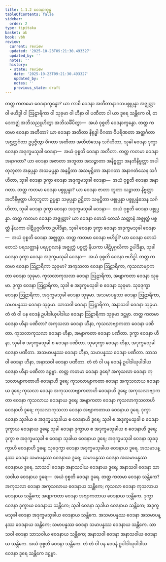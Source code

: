 ```yaml
---
title: 1.1.2 ဝေဒနာက္ခန္ဓ
tableOfContents: false
sidebar:
  order: 2
type: tipitaka
basket: ab
book: vbh
review:
  current: review
  updated: '2025-10-23T09:21:30.493327'
  updated_by: ''
  notes: ''
  history:
  - state: review
    date: '2025-10-23T09:21:30.493327'
    updated_by: ''
    notes: ''
    previous_state: draft
---
```



<ReviewStatus review={frontmatter.review} showDetails={true} />

<HypothesisAnnotation frontmatter={frontmatter} />

<DynamicBreadcrumb />

<Division number="8" book="vbh" e="ch" v="30" p="3">

<Paragraph number="15" book="vbh">
တတ္ထ ကတမော ဝေဒနာက္ခန္ဓော? ယာ ကာစိ ဝေဒနာ အတီတာနာဂတပစ္စုပ္ပန္နာ အဇ္ဈတ္တာ ဝါ ဗဟိဒ္ဓါ ဝါ ဩဠာရိကာ ဝါ သုခုမာ ဝါ ဟီနာ ဝါ ပဏီတာ ဝါ ယာ ဒူရေ သန္တိကေ ဝါ, တဒေကဇ္ဈံ အဘိသညူဟိတွာ အဘိသင်္ခိပိတွာ—  အယံ ဝုစ္စတိ ဝေဒနာက္ခန္ဓော.
</Paragraph>

</Division>
<Division number="9" book="vbh" e="ch" v="30" p="3">

<Paragraph number="16" book="vbh">
တတ္ထ ကတမာ ဝေဒနာ အတီတာ? ယာ ဝေဒနာ အတီတာ နိရုဒ္ဓါ ဝိဂတာ ဝိပရိဏတာ အတ္ထင်္ဂတာ အဗ္ဘတ္ထင်္ဂတာ ဥပ္ပဇ္ဇိတွာ ဝိဂတာ အတီတာ အတီတံသေန သင်္ဂဟိတာ, သုခါ ဝေဒနာ ဒုက္ခာ ဝေဒနာ အဒုက္ခမသုခါ ဝေဒနာ—  အယံ ဝုစ္စတိ ဝေဒနာ အတီတာ.
</Paragraph>

<Paragraph number="17" book="vbh">
တတ္ထ ကတမာ ဝေဒနာ အနာဂတာ? ယာ ဝေဒနာ အဇာတာ အဘူတာ အသဉ္ဇာတာ အနိဗ္ဗတ္တာ အနဘိနိဗ္ဗတ္တာ အပါတုဘူတာ အနုပ္ပန္နာ အသမုပ္ပန္နာ အနုဋ္ဌိတာ အသမုဋ္ဌိတာ အနာဂတာ အနာဂတံသေန သင်္ဂဟိတာ, သုခါ ဝေဒနာ ဒုက္ခာ ဝေဒနာ အဒုက္ခမသုခါ ဝေဒနာ—  အယံ ဝုစ္စတိ ဝေဒနာ အနာဂတာ.
</Paragraph>

<Paragraph number="18" book="vbh">
တတ္ထ ကတမာ ဝေဒနာ ပစ္စုပ္ပန္နာ? ယာ ဝေဒနာ ဇာတာ ဘူတာ သဉ္ဇာတာ နိဗ္ဗတ္တာ အဘိနိဗ္ဗတ္တာ ပါတုဘူတာ ဥပ္ပန္နာ သမုပ္ပန္နာ ဥဋ္ဌိတာ သမုဋ္ဌိတာ ပစ္စုပ္ပန္နာ ပစ္စုပ္ပန္နံသေန သင်္ဂဟိတာ, သုခါ ဝေဒနာ ဒုက္ခာ ဝေဒနာ အဒုက္ခမသုခါ ဝေဒနာ—  အယံ ဝုစ္စတိ ဝေဒနာ ပစ္စုပ္ပန္နာ.
</Paragraph>

</Division>
<Division number="10" book="vbh" e="ch" v="30" p="3">

<Paragraph number="19" book="vbh">
တတ္ထ ကတမာ ဝေဒနာ အဇ္ဈတ္တာ? ယာ ဝေဒနာ တေသံ တေသံ သတ္တာနံ အဇ္ဈတ္တံ ပစ္စတ္တံ နိယကာ ပါဋိပုဂ္ဂလိကာ ဥပါဒိန္နာ, သုခါ ဝေဒနာ ဒုက္ခာ ဝေဒနာ အဒုက္ခမသုခါ ဝေဒနာ—  အယံ ဝုစ္စတိ ဝေဒနာ အဇ္ဈတ္တာ.
</Paragraph>

<Paragraph number="20" book="vbh">
တတ္ထ ကတမာ ဝေဒနာ ဗဟိဒ္ဓါ? ယာ ဝေဒနာ တေသံ တေသံ ပရသတ္တာနံ ပရပုဂ္ဂလာနံ အဇ္ဈတ္တံ ပစ္စတ္တံ နိယကာ ပါဋိပုဂ္ဂလိကာ ဥပါဒိန္နာ, သုခါ ဝေဒနာ ဒုက္ခာ ဝေဒနာ အဒုက္ခမသုခါ ဝေဒနာ—  အယံ ဝုစ္စတိ ဝေဒနာ ဗဟိဒ္ဓါ.
</Paragraph>

</Division>
<Division number="11" book="vbh" e="ch" v="30" p="4">

<Paragraph number="21" book="vbh">
တတ္ထ ကတမာ ဝေဒနာ ဩဠာရိကာ သုခုမာ? အကုသလာ ဝေဒနာ ဩဠာရိကာ, ကုသလာဗျာကတာ ဝေဒနာ သုခုမာ. ကုသလာကုသလာ ဝေဒနာ ဩဠာရိကာ, အဗျာကတာ ဝေဒနာ သုခုမာ. ဒုက္ခာ ဝေဒနာ ဩဠာရိကာ, သုခါ စ အဒုက္ခမသုခါ စ ဝေဒနာ သုခုမာ. သုခဒုက္ခာ ဝေဒနာ ဩဠာရိကာ, အဒုက္ခမသုခါ ဝေဒနာ သုခုမာ. အသမာပန္နဿ ဝေဒနာ ဩဠာရိကာ, သမာပန္နဿ ဝေဒနာ သုခုမာ. သာသဝါ ဝေဒနာ ဩဠာရိကာ, အနာသဝါ ဝေဒနာ သုခုမာ. တံ တံ ဝါ ပန ဝေဒနံ ဥပါဒါယုပါဒါယ ဝေဒနာ ဩဠာရိကာ သုခုမာ ဒဋ္ဌဗ္ဗာ.
</Paragraph>

</Division>
<Division number="12" book="vbh" e="ch" v="30" p="4">

<Paragraph number="22" book="vbh">
တတ္ထ ကတမာ ဝေဒနာ ဟီနာ ပဏီတာ? အကုသလာ ဝေဒနာ ဟီနာ, ကုသလာဗျာကတာ ဝေဒနာ ပဏီတာ. ကုသလာကုသလာ ဝေဒနာ ဟီနာ, အဗျာကတာ ဝေဒနာ ပဏီတာ. ဒုက္ခာ ဝေဒနာ ဟီနာ, သုခါ စ အဒုက္ခမသုခါ စ ဝေဒနာ ပဏီတာ. သုခဒုက္ခာ ဝေဒနာ ဟီနာ, အဒုက္ခမသုခါ ဝေဒနာ ပဏီတာ. အသမာပန္နဿ ဝေဒနာ ဟီနာ, သမာပန္နဿ ဝေဒနာ ပဏီတာ. သာသဝါ ဝေဒနာ ဟီနာ, အနာသဝါ ဝေဒနာ ပဏီတာ. တံ တံ ဝါ ပန ဝေဒနံ ဥပါဒါယုပါဒါယ ဝေဒနာ ဟီနာ ပဏီတာ ဒဋ္ဌဗ္ဗာ.
</Paragraph>

</Division>
<Division number="13" book="vbh" e="ch" v="30" p="4">

<Paragraph number="23" book="vbh">
တတ္ထ ကတမာ ဝေဒနာ ဒူရေ? အကုသလာ ဝေဒနာ ကုသလာဗျာကတာဟိ ဝေဒနာဟိ ဒူရေ; ကုသလာဗျာကတာ ဝေဒနာ အကုသလာယ ဝေဒနာယ ဒူရေ; ကုသလာ ဝေဒနာ အကုသလာဗျာကတာဟိ ဝေဒနာဟိ ဒူရေ; အကုသလာဗျာကတာ ဝေဒနာ ကုသလာယ ဝေဒနာယ ဒူရေ; အဗျာကတာ ဝေဒနာ ကုသလာကုသလာဟိ ဝေဒနာဟိ ဒူရေ; ကုသလာကုသလာ ဝေဒနာ အဗျာကတာယ ဝေဒနာယ ဒူရေ. ဒုက္ခာ ဝေဒနာ သုခါယ စ အဒုက္ခမသုခါယ စ ဝေဒနာဟိ ဒူရေ; သုခါ စ အဒုက္ခမသုခါ စ ဝေဒနာ ဒုက္ခာယ ဝေဒနာယ ဒူရေ; သုခါ ဝေဒနာ ဒုက္ခာယ စ အဒုက္ခမသုခါယ စ ဝေဒနာဟိ ဒူရေ; ဒုက္ခာ စ အဒုက္ခမသုခါ စ ဝေဒနာ သုခါယ ဝေဒနာယ ဒူရေ; အဒုက္ခမသုခါ ဝေဒနာ သုခဒုက္ခာဟိ ဝေဒနာဟိ ဒူရေ; သုခဒုက္ခာ ဝေဒနာ အဒုက္ခမသုခါယ ဝေဒနာယ ဒူရေ. အသမာပန္နဿ ဝေဒနာ သမာပန္နဿ ဝေဒနာယ ဒူရေ; သမာပန္နဿ ဝေဒနာ အသမာပန္နဿ ဝေဒနာယ ဒူရေ. သာသဝါ ဝေဒနာ အနာသဝါယ ဝေဒနာယ ဒူရေ; အနာသဝါ ဝေဒနာ သာသဝါယ ဝေဒနာယ ဒူရေ—  အယံ ဝုစ္စတိ ဝေဒနာ ဒူရေ.
</Paragraph>

<Paragraph number="24" book="vbh">
တတ္ထ ကတမာ ဝေဒနာ သန္တိကေ? အကုသလာ ဝေဒနာ အကုသလာယ ဝေဒနာယ သန္တိကေ; ကုသလာ ဝေဒနာ ကုသလာယ ဝေဒနာယ သန္တိကေ; အဗျာကတာ ဝေဒနာ အဗျာကတာယ ဝေဒနာယ သန္တိကေ. ဒုက္ခာ ဝေဒနာ ဒုက္ခာယ ဝေဒနာယ သန္တိကေ; သုခါ ဝေဒနာ သုခါယ ဝေဒနာယ သန္တိကေ; အဒုက္ခမသုခါ ဝေဒနာ အဒုက္ခမသုခါယ ဝေဒနာယ သန္တိကေ. အသမာပန္နဿ ဝေဒနာ အသမာပန္နဿ ဝေဒနာယ သန္တိကေ; သမာပန္နဿ ဝေဒနာ သမာပန္နဿ ဝေဒနာယ သန္တိကေ. သာသဝါ ဝေဒနာ သာသဝါယ ဝေဒနာယ သန္တိကေ; အနာသဝါ ဝေဒနာ အနာသဝါယ ဝေဒနာယ သန္တိကေ. အယံ ဝုစ္စတိ ဝေဒနာ သန္တိကေ. တံ တံ ဝါ ပန ဝေဒနံ ဥပါဒါယုပါဒါယ ဝေဒနာ ဒူရေ သန္တိကေ ဒဋ္ဌဗ္ဗာ.
</Paragraph>
</Division>